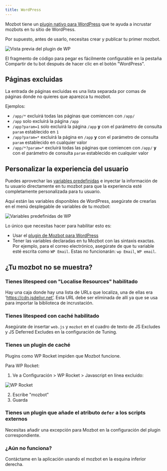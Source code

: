```yaml
---
title: WordPress
---
```


Mozbot tiene un [plugin nativo para WordPress](https://wordpress.org/plugins/mozbot/) que te ayuda a incrustar mozbots en tu sitio de WordPress.

Por supuesto, antes de usarlo, necesitas crear y publicar tu primer mozbot.

<Frame>
  <img
    src="/images/embeddings/wordpress-preview.png"
    alt="Vista previa del plugin de WP"
  />
</Frame>

El fragmento de código para pegar es fácilmente configurable en la pestaña Compartir de tu bot después de hacer clic en el botón "WordPress".

## Páginas excluidas

La entrada de páginas excluidas es una lista separada por comas de páginas donde no quieres que aparezca tu mozbot.

Ejemplos:

- `/app/*` excluirá todas las páginas que comiencen con `/app/`
- `/app` solo excluirá la página `/app`
- `/app?param=1` solo excluirá la página `/app` **y** con el parámetro de consulta `param` establecido en `1`
- `/app?param=*` excluirá la página en `/app` **y** con el parámetro de consulta `param` establecido en cualquier valor
- `/app/*?param=*` excluirá todas las páginas que comiencen con `/app/` **y** con el parámetro de consulta `param` establecido en cualquier valor

## Personalizar la experiencia del usuario

Puedes aprovechar las [variables predefinidas](../../editor/variables#prefilled-variables) e inyectar la información de tu usuario directamente en tu mozbot para que la experiencia esté completamente personalizada para tu usuario.

Aquí están las variables disponibles de WordPress, asegúrate de crearlas en el menú desplegable de variables de tu mozbot:

<Frame style={{ maxWidth: '400px' }}>
  <img
    src="/images/embeddings/wp-variables.png"
    alt="Variables predefinidas de WP"
  />
</Frame>

Lo único que necesitas hacer para habilitar esto es:

- Usar el [plugin de Mozbot para WordPress](https://wordpress.com/plugins/mozbot)
- Tener las variables declaradas en tu Mozbot con las sintaxis exactas. Por ejemplo, para el correo electrónico, asegúrate de que tu variable esté escrita como `WP Email`. Estas no funcionarán: `wp Email`, `WP email`.

## ¿Tu mozbot no se muestra?

### Tienes litespeed con "Localise Resources" habilitado

Hay una caja donde hay una lista de URLs que localiza, una de ellas era ‘https://cdn.jsdelivr.net’. Esta URL debe ser eliminada de allí ya que se usa para importar la biblioteca de incrustación.

### Tienes litespeed con caché habilitado

Asegúrate de insertar `web.js` y `mozbot` en el cuadro de texto de JS Excludes y JS Deferred Excludes en la configuración de Tuning.

### Tienes un plugin de caché

Plugins como WP Rocket impiden que Mozbot funcione.

Para WP Rocket:

1. Ve a Configuración > WP Rocket > Javascript en línea excluido:

<Frame>
  <img src="/images/embeddings/wp-rocket.png" alt="WP Rocket" />
</Frame>

2. Escribe "mozbot"
3. Guarda

### Tienes un plugin que añade el atributo `defer` a los scripts externos

Necesitas añadir una excepción para Mozbot en la configuración del plugin correspondiente.

### ¿Aún no funciona?

Contáctame en la aplicación usando el mozbot en la esquina inferior derecha.
